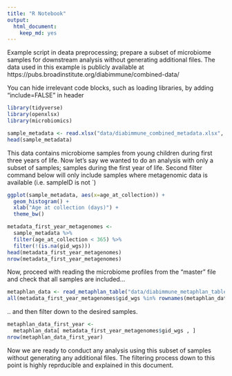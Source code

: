 ```yaml
---
title: "R Notebook"
output:
  html_document:
    keep_md: yes
---
```


Example script in deata preprocessing; prepare a subset of microbiome samples for downstream analysis without generating additional files. The data used in this example is publicly available at https://pubs.broadinstitute.org/diabimmune/combined-data/

You can hide irrelevant code blocks, such as loading libraries, by adding "include=FALSE" in header

```r
library(tidyverse)
library(openxlsx)
library(microbiomics)
```

```r
sample_metadata <- read.xlsx("data/diabimmune_combined_metadata.xlsx", sheet = 2)
head(sample_metadata)

```

This data contains microbiome samples from young children during first three years of life. Now let's say we wanted to do an analysis with only a subset of samples; samples during the first year of life. Second filter command below will only include samples where metagenomic data is available (i.e. sampleID is not `<NA>)

```r
ggplot(sample_metadata, aes(x=age_at_collection)) + 
  geom_histogram() + 
  xlab("Age at collection (days)") +
  theme_bw()

metadata_first_year_metagenomes <-
  sample_metadata %>%
  filter(age_at_collection < 365) %>%
  filter(!(is.na(gid_wgs)))
head(metadata_first_year_metagenomes)
nrow(metadata_first_year_metagenomes)
```

Now, proceed with reading the microbiome profiles from the "master" file and check that all samples are included...

```r
metaphlan_data <- read_metaphlan_table("data/diabimmune_metaphlan_table.txt")
all(metadata_first_year_metagenomes$gid_wgs %in% rownames(metaphlan_data))
```
.. and then filter down to the desired samples.
```r
metaphlan_data_first_year <-
  metaphlan_data[ metadata_first_year_metagenomes$gid_wgs , ]
nrow(metaphlan_data_first_year)
```
Now we are ready to conduct any analysis using this subset of samples without generating any additional files. The filtering process down to this point is highly reprducible and explained in this document.
